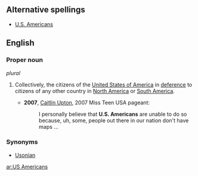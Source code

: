 ==Alternative spellings==
*[[U.S. Americans]]

==English==

===Proper noun===
{{en-proper noun}} ''plural''

# {{uncommon}} {{plural of|US American}}  Collectively, the citizens of the [[United States of America]] in [[deference]] to citizens of any other country in [[North America]] or [[South America]].
#*'''2007''', [[w:Caitlin Upton|Caitlin Upton]], 2007 Miss Teen USA pageant:
#*:I personally believe that '''U.S. Americans''' are unable to do so because, uh, some, people out there in our nation don't have maps ...

===Synonyms===
* [[Usonian]]

[[ar:US Americans]]